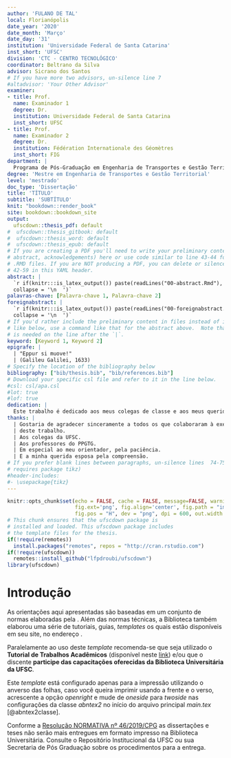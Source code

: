 ```yaml
---
author: 'FULANO DE TAL'
local: Florianópolis
date_year: '2020'
date_month: 'Março'
date_day: '31'
institution: 'Universidade Federal de Santa Catarina'
inst_short: 'UFSC'
division: 'CTC - CENTRO TECNOLÓGICO'
coordinator: Beltrano da Silva
advisor: Sicrano dos Santos
# If you have more two advisors, un-silence line 7
#altadvisor: 'Your Other Advisor'
examiner:
- title: Prof.
  name: Examinador 1
  degree: Dr.
  institution: Universidade Federal de Santa Catarina
  inst_short: UFSC
- title: Prof.
  name: Examinador 2
  degree: Dr.
  institution: Fédération Internationale des Géomètres
  inst_short: FIG
department: |
  Programa de Pós-Graduação em Engenharia de Transportes e Gestão Territorial
degree: 'Mestre em Engenharia de Transportes e Gestão Territorial'
level: 'mestrado'
doc_type: 'Dissertação'
title: 'TÍTULO'
subtitle: 'SUBTÍTULO'
knit: "bookdown::render_book"
site: bookdown::bookdown_site
output: 
  ufscdown::thesis_pdf: default
#  ufscdown::thesis_gitbook: default
#  ufscdown::thesis_word: default
#  ufscdown::thesis_epub: default
# If you are creating a PDF you'll need to write your preliminary content (e.g., 
# abstract, acknowledgements) here or use code similar to line 43-44 for the 
# .RMD files. If you are NOT producing a PDF, you can delete or silence lines 
# 42-59 in this YAML header.
abstract: |
  `r if(knitr:::is_latex_output()) paste(readLines("00-abstract.Rmd"), 
  collapse = '\n  ')`
palavras-chave: [Palavra-chave 1, Palavra-chave 2]
foreignabstract: |
  `r if(knitr:::is_latex_output()) paste(readLines("00-foreignabstract.Rmd"), 
  collapse = '\n  ')`
# If you'd rather include the preliminary content in files instead of inline
# like below, use a command like that for the abstract above.  Note that a tab 
# is needed on the line after the `|`.
keyword: [Keyword 1, Keyword 2]
epigrafe: |
  | "Eppur si muove!"  
  | (Galileu Galilei, 1633)
# Specify the location of the bibliography below
bibliography: ["bib/thesis.bib", "bib/references.bib"]
# Download your specific csl file and refer to it in the line below.
#csl: csl/apa.csl
#lot: true
#lof: true
dedication: |
  Este trabalho é dedicado aos meus colegas de classe e aos meus queridos pais.
thanks: |
  | Gostaria de agradecer sinceramente a todos os que colaboraram à execução 
  | deste trabalho.
  | Aos colegas da UFSC.
  | Aos professores do PPGTG.
  | Em especial ao meu orientador, pela paciência.
  | E a minha querida esposa pela compreensão.
# If you prefer blank lines between paragraphs, un-silence lines  74-75 (this 
# requires package tikz)
#header-includes:
#- \usepackage{tikz}
---
```


<!--
Above is the YAML (YAML Ain't Markup Language) header that includes a lot of 
metadata used to produce the document.  Be careful with spacing in this header!

If you'd prefer to not include a Dedication, for example, simply delete the 
section entirely, or silence (add #) them. 

If you have other LaTeX packages you would like to include, delete the # 
before header-includes and list the packages after hyphens on new lines.

If you'd like to include a comment that won't be produced in your resulting file 
enclose it in a block like this.

If you receive a duplicate label error after knitting, make sure to delete the 
index.Rmd file and then knit again.
-->

```r
knitr::opts_chunk$set(echo = FALSE, cache = FALSE, message=FALSE, warning = FALSE, 
                      fig.ext='png', fig.align='center', fig.path = "images/",
                      fig.pos = "H", dev = "png", dpi = 600, out.width = "70%")
# This chunk ensures that the ufscdown package is
# installed and loaded. This ufscdown package includes
# the template files for the thesis.
if(!require(remotes))
  install.packages("remotes", repos = "http://cran.rstudio.com")
if(!require(ufscdown))
  remotes::install_github("lfpdroubi/ufscdown")
library(ufscdown)
```

<!-- On ordering the chapter files:
There are two options:
1. Name your chapter files in the order in which you want them to appear (e.g., 
01-Intro, 02-Data, 03-Conclusions). 
2. Otherwise, you can specify the order in which they appear in the 
_bookdown.yml (for PDF only).

Do not include 00(two-hyphens)prelim.Rmd and 00-abstract.Rmd in the YAML file--
they are handled in the YAML above differently for the PDF version.
-->

<!-- The {.unnumbered} option here means that the introduction will be 
"Chapter 0." You can also use {-} for no numbers
on chapters.
-->
# Introdução {#intro}


As orientações aqui apresentadas são baseadas em um conjunto de normas
elaboradas pela \gls{ABNT}. Além das normas técnicas, a Biblioteca também
elaborou uma série de tutoriais, guias, *templates* os quais estão disponíveis 
em seu site, no endereço \url{http://portal.bu.ufsc.br/normalizacao/}.

Paralelamente ao uso deste *template* recomenda-se que seja utilizado o
**Tutorial de Trabalhos Acadêmicos** (disponível neste 
[link](\url{https://repositorio.ufsc.br/handle/123456789/180829)) e/ou que o 
discente **participe das capacitações oferecidas da Biblioteca Universitária da 
UFSC**.

Este *template* está configurado apenas para a impressão utilizando o
anverso das folhas, caso você queira imprimir usando a frente e o verso,
acrescente a opção *openright* e mude de *oneside* para
*twoside* nas configurações da classe *abntex2* no início do
arquivo principal *main.tex* [@abntex2classe].

Conforme a [Resolução NORMATIVA nº 46/2019/CPG](https://repositorio.ufsc.br/bitstream/handle/123456789/197121/RN46.2019.pdf?sequence=1&isAllowed=y)
as dissertações e teses não serão mais entregues em formato impresso na 
Biblioteca Universitária. Consulte o Repositório Institucional da UFSC ou sua 
Secretaria de Pós Graduação sobre os procedimentos para a entrega.
